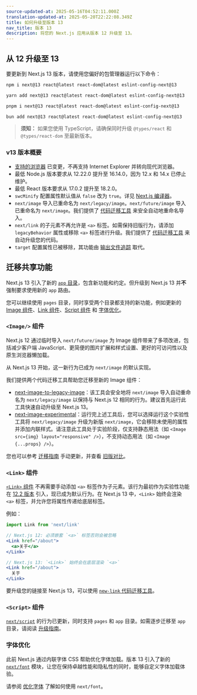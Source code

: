 ```yaml
---
source-updated-at: 2025-05-16T04:52:11.000Z
translation-updated-at: 2025-05-20T22:22:08.349Z
title: 如何升级至版本 13
nav_title: 版本 13
description: 将您的 Next.js 应用从版本 12 升级至 13。
---
```


## 从 12 升级至 13

要更新到 Next.js 13 版本，请使用您偏好的包管理器运行以下命令：

```bash filename="终端"
npm i next@13 react@latest react-dom@latest eslint-config-next@13
```

```bash filename="终端"
yarn add next@13 react@latest react-dom@latest eslint-config-next@13
```

```bash filename="终端"
pnpm i next@13 react@latest react-dom@latest eslint-config-next@13
```

```bash filename="终端"
bun add next@13 react@latest react-dom@latest eslint-config-next@13
```

> **须知：** 如果您使用 TypeScript，请确保同时升级 `@types/react` 和 `@types/react-dom` 至最新版本。

### v13 版本概要

- [支持的浏览器](/docs/architecture/supported-browsers) 已变更，不再支持 Internet Explorer 并转向现代浏览器。
- 最低 Node.js 版本要求从 12.22.0 提升至 16.14.0，因为 12.x 和 14.x 已停止维护。
- 最低 React 版本要求从 17.0.2 提升至 18.2.0。
- `swcMinify` 配置属性默认值从 `false` 改为 `true`。详见 [Next.js 编译器](/docs/architecture/nextjs-compiler)。
- `next/image` 导入已重命名为 `next/legacy/image`。`next/future/image` 导入已重命名为 `next/image`。我们提供了 [代码迁移工具](/docs/pages/guides/upgrading/codemods#next-image-to-legacy-image) 来安全自动地重命名导入。
- `next/link` 的子元素不再允许是 `<a>` 标签。如需保持旧版行为，请添加 `legacyBehavior` 属性或移除 `<a>` 标签进行升级。我们提供了 [代码迁移工具](/docs/pages/guides/upgrading/codemods#new-link) 来自动升级您的代码。
- `target` 配置属性已被移除，其功能由 [输出文件追踪](/docs/pages/api-reference/config/next-config-js/output) 取代。

## 迁移共享功能

Next.js 13 引入了新的 [`app` 目录](/docs/app/building-your-application/routing)，包含新功能和约定。但升级到 Next.js 13 并**不**强制要求使用新的 `app` 路由。

您可以继续使用 `pages` 目录，同时享受两个目录都支持的新功能，例如更新的 [Image 组件](#image-component)、[Link 组件](#link-component)、[Script 组件](#script-component) 和 [字体优化](#font-optimization)。

### `<Image/>` 组件

Next.js 12 通过临时导入 `next/future/image` 为 Image 组件带来了多项改进，包括减少客户端 JavaScript、更简便的图片扩展和样式设置、更好的可访问性以及原生浏览器懒加载。

从 Next.js 13 开始，这一新行为已成为 `next/image` 的默认实现。

我们提供两个代码迁移工具帮助您迁移至新的 Image 组件：

- [next-image-to-legacy-image](/docs/pages/guides/upgrading/codemods#next-image-to-legacy-image)：该工具会安全地将 `next/image` 导入自动重命名为 `next/legacy/image` 以保持与 Next.js 12 相同的行为。建议首先运行此工具快速自动升级至 Next.js 13。
- [next-image-experimental](/docs/pages/guides/upgrading/codemods#next-image-experimental)：运行完上述工具后，您可以选择运行这个实验性工具将 `next/legacy/image` 升级为新版 `next/image`，它会移除未使用的属性并添加内联样式。请注意此工具处于实验阶段，仅支持静态用法（如 `<Image src={img} layout="responsive" />`），不支持动态用法（如 `<Image {...props} />`）。

您也可以参考 [迁移指南](/docs/pages/guides/upgrading/codemods#next-image-experimental) 手动更新，并查看 [旧版对比](/docs/pages/api-reference/components/image-legacy#comparison)。

### `<Link>` 组件

[`<Link>` 组件](/docs/pages/api-reference/components/link) 不再需要手动添加 `<a>` 标签作为子元素。该行为最初作为实验性功能在 [12.2 版本](https://nextjs.org/blog/next-12-2) 引入，现已成为默认行为。在 Next.js 13 中，`<Link>` 始终会渲染 `<a>` 标签，并允许您将属性传递给底层标签。

例如：

```jsx
import Link from 'next/link'

// Next.js 12: 必须嵌套 `<a>` 标签否则会被忽略
<Link href="/about">
  <a>关于</a>
</Link>

// Next.js 13: `<Link>` 始终会在底层渲染 `<a>`
<Link href="/about">
  关于
</Link>
```

要升级您的链接至 Next.js 13，可以使用 [`new-link` 代码迁移工具](/docs/pages/guides/upgrading/codemods#new-link)。

### `<Script>` 组件

[`next/script`](/docs/pages/api-reference/components/script) 的行为已更新，同时支持 `pages` 和 `app` 目录。如需逐步迁移至 `app` 目录，请阅读 [升级指南](/docs/pages/guides/upgrading)。

### 字体优化

此前 Next.js 通过内联字体 CSS 帮助优化字体加载。版本 13 引入了新的 [`next/font`](/docs/pages/api-reference/components/font) 模块，让您在保持卓越性能和隐私性的同时，能够自定义字体加载体验。

请参阅 [优化字体](/docs/pages/api-reference/components/font) 了解如何使用 `next/font`。